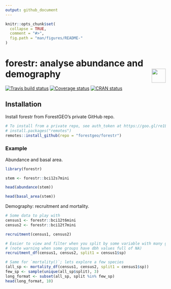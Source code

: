 ```yaml
---
output: github_document
---
```


<!-- README.md is generated from README.Rmd. Please edit that file -->

```r
knitr::opts_chunk$set(
  collapse = TRUE,
  comment = "#>",
  fig.path = "man/figures/README-"
)
```

# forestr: analyse abundance and demography <img src="https://i.imgur.com/39pvr4n.png" align="right" height=44 />

  [![Travis build status](https://travis-ci.org/forestgeo/forestr.svg?branch=master)](https://travis-ci.org/forestgeo/forestr)
  [![Coverage status](https://codecov.io/gh/forestgeo/forestr/branch/master/graph/badge.svg)](https://codecov.io/github/forestgeo/forestr?branch=master)
  [![CRAN status](http://www.r-pkg.org/badges/version/forestr)](https://cran.r-project.org/package=forestr)

## Installation

Install forestr from ForestGEO's private GitHub repo.

```R
# To install from a private repo, see auth_token at https://goo.gl/re1LFe
# install.packages("remotes")
remotes::install_github(repo = "forestgeo/forestr")
```

### Example

Abundance and basal area.

```r
library(forestr)

stem <- forestr::bci12s7mini

head(abundance(stem))

head(basal_area(stem))

```

Demography: recruitment and mortality.

```r
# Some data to play with
census1 <- forestr::bci12t6mini
census2 <- forestr::bci12t7mini

recruitment(census1, census2)

# Easier to view and filter when you split by some variable with many groups
# (note warning when some groups have dbh values full of NA)
recruitment_df(census1, census2, split1 = census1$sp)

# Same for `mortality()`; lets explore a few species
(all_sp <- mortality_df(census1, census2, split1 = census1$sp))
few_sp <- sample(unique(all_sp$split), 3)
long_format <- subset(all_sp, split %in% few_sp)
head(long_format, 10)
```
